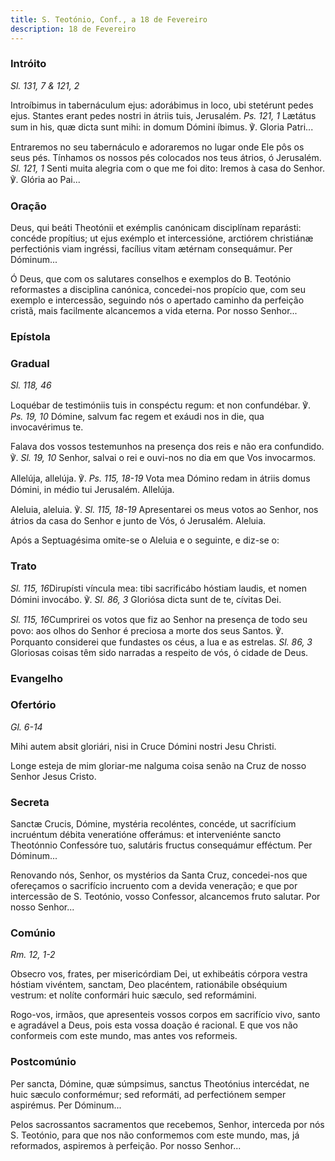 ```yaml
---
title: S. Teotónio, Conf., a 18 de Fevereiro
description: 18 de Fevereiro
---
```


### Intróito

<em>Sl. 131, 7 & 121, 2</em>

<div class="side-by-side not-content">

Introíbimus in tabernáculum ejus: adorábimus in loco, ubi stetérunt pedes ejus. Stantes erant pedes nostri in átriis tuis, Jerusalém. <em>Ps. 121, 1</em> Lætátus sum in his, quæ dicta sunt mihi: in domum Dómini íbimus. ℣. Gloria Patri...

Entraremos no seu tabernáculo e adoraremos no lugar onde Ele pôs os seus pés. Tínhamos os nossos pés colocados nos teus átrios, ó Jerusalém. <em>Sl. 121, 1</em> Senti muita alegria com o que me foi dito: Iremos à casa do Senhor. ℣. Glória ao Pai...

</div>

### Oração

<div class="side-by-side not-content">

Deus, qui beáti Theotónii et exémplis canónicam disciplínam reparásti: concéde propítius; ut ejus exémplo et intercessióne, arctiórem christiánæ perfectiónis viam ingréssi, facílius vitam ætérnam consequámur. Per Dóminum...

Ó Deus, que com os salutares conselhos e exemplos do B. Teotónio reformastes a disciplina canónica, concedei-nos propício que, com seu exemplo e intercessão, seguindo nós o apertado caminho da perfeição cristã, mais facilmente alcancemos a vida eterna. Por nosso Senhor...

</div>

### Epístola


<LinkCard
  href="/missal/comum/16abades#epístola"
  title="Abades - Missa Os justi"
/>

### Gradual

<em>Sl. 118, 46</em>

<div class="side-by-side not-content">

Loquébar de testimóniis tuis in conspéctu regum: et non confundébar. ℣. <em>Ps. 19, 10</em> Dómine, salvum fac regem et exáudi nos in die, qua invocavérimus te.

Falava dos vossos testemunhos na presença dos reis e não era confundido. ℣. <em>Sl. 19, 10</em> Senhor, salvai o rei e ouvi-nos no dia em que Vos invocarmos.

Allelúja, allelúja. ℣. <em>Ps. 115, 18-19</em> Vota mea Dómino redam in átriis domus Dómini, in médio tui Jerusalém. Allelúja.

Aleluia, aleluia. ℣. <em>Sl. 115, 18-19</em> Apresentarei os meus votos ao Senhor, nos átrios da casa do Senhor e junto de Vós, ó Jerusalém. Aleluia.

</div>

<aside>Após a Septuagésima omite-se o Aleluia e o seguinte, e diz-se o:</aside>

### Trato

<div class="side-by-side not-content">

<em>Sl. 115, 16</em>Dirupísti víncula mea: tibi sacrificábo hóstiam laudis, et nomen Dómini invocábo. ℣. <em>Sl. 86, 3</em> Gloriósa dicta sunt de te, cívitas Dei.

<em>Sl. 115, 16</em>Cumprirei os votos que fiz ao Senhor na presença de todo seu povo: aos olhos do Senhor é preciosa a morte dos seus Santos. ℣. Porquanto considerei que fundastes os céus, a lua e as estrelas.  <em>Sl. 86, 3</em> Gloriosas coisas têm sido narradas a respeito de vós, ó cidade de Deus.

</div>

### Evangelho

<LinkCard
  href="/missal/comum/16abades#evangelho"
  title="Abades - Missa Os justi"
/>

### Ofertório

<em>Gl. 6-14</em>

<div class="side-by-side not-content">

Mihi autem absit gloriári, nisi in Cruce Dómini nostri Jesu Christi.

Longe esteja de mim gloriar-me nalguma coisa senão na Cruz de nosso Senhor Jesus Cristo.

</div>

### Secreta

<div class="side-by-side not-content">

Sanctæ Crucis, Dómine, mystéria recoléntes, concéde, ut sacrifícium incruéntum débita veneratióne offerámus: et interveniénte sancto Theotónnio Confessóre tuo, salutáris fructus consequámur efféctum. Per Dóminum...

Renovando nós, Senhor, os mystérios da Santa Cruz, concedei-nos que ofereçamos o sacrifício incruento com a devida veneração; e que por intercessão de S. Teotónio, vosso Confessor, alcancemos fruto salutar. Por nosso Senhor...

</div>

### Comúnio

<em>Rm. 12, 1-2</em>

<div class="side-by-side not-content">

Obsecro vos, frates, per misericórdiam Dei, ut exhibeátis córpora vestra hóstiam vivéntem, sanctam, Deo placéntem, rationábile obséquium vestrum: et nolíte conformári huic sæculo, sed reformámini.

Rogo-vos, irmãos, que apresenteis vossos corpos em sacrifício vivo, santo e agradável a Deus, pois esta vossa doação é racional. E que vos não conformeis com este mundo, mas antes vos reformeis.

</div>

### Postcomúnio

<div class="side-by-side not-content">

Per sancta, Dómine, quæ súmpsimus, sanctus Theotónius intercédat, ne huic sæculo conformémur; sed reformáti, ad perfectiónem semper aspirémus. Per Dóminum...

Pelos sacrossantos sacramentos que recebemos, Senhor, interceda por nós S. Teotónio, para que nos não conformemos com este mundo, mas, já reformados, aspiremos à perfeição. Por nosso Senhor...

</div>
